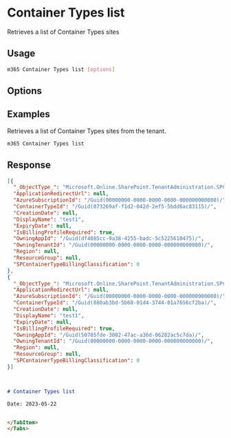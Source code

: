 
# Container Types list

Retrieves a list of Container Types sites

## Usage

```sh
m365 Container Types list [options]
```

## Options

<Global />

## Examples

Retrieves a list of Container Types sites from the tenant.

```sh
m365 Container Types list
```

## Response

<Tabs>
  <TabItem value="JSON">

  ```json
  [{
    "_ObjectType_": "Microsoft.Online.SharePoint.TenantAdministration.SPContainerTypeProperties",
    "ApplicationRedirectUrl": null,
    "AzureSubscriptionId": "/Guid(00000000-0000-0000-0000-000000000000)/",
    "ContainerTypeId": "/Guid(073269af-f1d2-042d-2ef5-5bdd6ac83115)/",
    "CreationDate": null,
    "DisplayName": "test1",
    "ExpiryDate": null,
    "IsBillingProfileRequired": true,
    "OwningAppId": "/Guid(df4085cc-9a38-4255-badc-5c5225610475)/",
    "OwningTenantId": "/Guid(00000000-0000-0000-0000-000000000000)/",
    "Region": null,
    "ResourceGroup": null,
    "SPContainerTypeBillingClassification": 0
  },
  {
    "_ObjectType_": "Microsoft.Online.SharePoint.TenantAdministration.SPContainerTypeProperties",
    "ApplicationRedirectUrl": null,
    "AzureSubscriptionId": "/Guid(00000000-0000-0000-0000-000000000000)/",
    "ContainerTypeId": "/Guid(880ab3bd-5b68-01d4-3744-01a7656cf2ba)/",
    "CreationDate": null,
    "DisplayName": "test1",
    "ExpiryDate": null,
    "IsBillingProfileRequired": true,
    "OwningAppId": "/Guid(50785fde-3082-47ac-a36d-06282ac5c7da)/",
    "OwningTenantId": "/Guid(00000000-0000-0000-0000-000000000000)/",
    "Region": null,
    "ResourceGroup": null,
    "SPContainerTypeBillingClassification": 0
  }]
  ```

  </TabItem>
  <TabItem value="Text">

  ```text
  
  ```

  </TabItem>
  <TabItem value="CSV">

  ```csv
  
  ```

  </TabItem>
  <TabItem value="Markdown">

  ```md
  # Container Types list

  Date: 2023-05-22

  
  </TabItem>
</Tabs>

